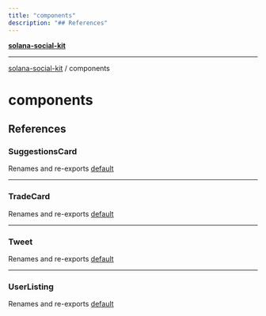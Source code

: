 ```yaml
---
title: "components"
description: "## References"
---
```


[**solana-social-kit**](../README.mdx)

***

[solana-social-kit](../README.mdx) / components

# components

## References

### SuggestionsCard

Renames and re-exports [default](suggestionsCard/suggestionsCard/functions/default.mdx)

***

### TradeCard

Renames and re-exports [default](TradeCard/TradeCard/functions/default.mdx)

***

### Tweet

Renames and re-exports [default](tweet/tweet/functions/default.mdx)

***

### UserListing

Renames and re-exports [default](userListing/userListing/functions/default.mdx)
